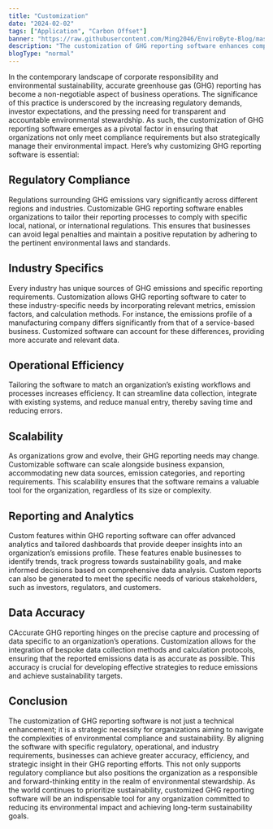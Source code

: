 ```yaml
---
title: "Customization"
date: "2024-02-02"
tags: ["Application", "Carbon Offset"]
banner: "https://raw.githubusercontent.com/Ming2046/EnviroByte-Blog/master/images/customization.png"
description: "The customization of GHG reporting software enhances compliance, accuracy, efficiency, and strategic decision-making, ultimately supporting an organization’s sustainability objectives"
blogType: "normal"
---
```


In the contemporary landscape of corporate responsibility and environmental sustainability, accurate greenhouse gas (GHG) reporting has become a non-negotiable aspect of business operations. The significance of this practice is underscored by the increasing regulatory demands, investor expectations, and the pressing need for transparent and accountable environmental stewardship. As such, the customization of GHG reporting software emerges as a pivotal factor in ensuring that organizations not only meet compliance requirements but also strategically manage their environmental impact. Here’s why customizing GHG reporting software is essential:

## Regulatory Compliance

Regulations surrounding GHG emissions vary significantly across different regions and industries. Customizable GHG reporting software enables organizations to tailor their reporting processes to comply with specific local, national, or international regulations. This ensures that businesses can avoid legal penalties and maintain a positive reputation by adhering to the pertinent environmental laws and standards.

## Industry Specifics

Every industry has unique sources of GHG emissions and specific reporting requirements. Customization allows GHG reporting software to cater to these industry-specific needs by incorporating relevant metrics, emission factors, and calculation methods. For instance, the emissions profile of a manufacturing company differs significantly from that of a service-based business. Customized software can account for these differences, providing more accurate and relevant data.

## Operational Efficiency

Tailoring the software to match an organization’s existing workflows and processes increases efficiency. It can streamline data collection, integrate with existing systems, and reduce manual entry, thereby saving time and reducing errors.

## Scalability

As organizations grow and evolve, their GHG reporting needs may change. Customizable software can scale alongside business expansion, accommodating new data sources, emission categories, and reporting requirements. This scalability ensures that the software remains a valuable tool for the organization, regardless of its size or complexity.

## Reporting and Analytics

Custom features within GHG reporting software can offer advanced analytics and tailored dashboards that provide deeper insights into an organization’s emissions profile. These features enable businesses to identify trends, track progress towards sustainability goals, and make informed decisions based on comprehensive data analysis. Custom reports can also be generated to meet the specific needs of various stakeholders, such as investors, regulators, and customers.

## Data Accuracy

CAccurate GHG reporting hinges on the precise capture and processing of data specific to an organization’s operations. Customization allows for the integration of bespoke data collection methods and calculation protocols, ensuring that the reported emissions data is as accurate as possible. This accuracy is crucial for developing effective strategies to reduce emissions and achieve sustainability targets.

## Conclusion

The customization of GHG reporting software is not just a technical enhancement; it is a strategic necessity for organizations aiming to navigate the complexities of environmental compliance and sustainability. By aligning the software with specific regulatory, operational, and industry requirements, businesses can achieve greater accuracy, efficiency, and strategic insight in their GHG reporting efforts. This not only supports regulatory compliance but also positions the organization as a responsible and forward-thinking entity in the realm of environmental stewardship. As the world continues to prioritize sustainability, customized GHG reporting software will be an indispensable tool for any organization committed to reducing its environmental impact and achieving long-term sustainability goals.
